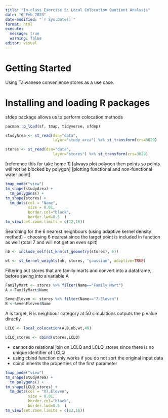 ```yaml
---
title: "In-class Exercise 5: Local Colocation Quotient Analysis"
date: "6 Feb 2023"
date-modified: "`r Sys.Date()`"
format: html
execute: 
  message: true
  warning: false
editor: visual
---
```


# Getting Started

Using Taiwanese convenience stores as a use case.

# Installing and loading R packages

sfdep package allows us to perform colocation methods

```r
pacman::p_load(sf, tmap, tidyverse, sfdep)
```

```r
studyArea <- st_read(dsn="data",
                     layer="study_area") %>% st_transform(crs=3829)
```

```r
stores <- st_read(dsn="data",
                     layer="stores") %>% st_transform(crs=3829)
```

\[reference this for take home 1\] \[always plot polygon then points so points will not be blocked by polygon\] \[plotting functional and non-functional water point\]

```r
tmap_mode("view")
tm_shape(studyArea) +
  tm_polygons() +
tm_shape(stores) +
  tm_dots(col = "Name", 
          size = 0.01,
          border.col="black",
          border.lwd=0.5  )
tm_view(set.zoom.limits = c(12,16))
```

Searching for the 6 nearest neighbours (using adaptive kernel density method) - choosing 6 nearest since the target point is included in function as well (total 7 and will not get an even split)

```r
nb <- include_self(st_knn(st_geometry(stores), 6))
```

```r
wt <- st_kernel_weights(nb, stores, "gaussian", adaptive=TRUE)
```

Filtering out stores that are family marts and convert into a dataframe, before saving into a variable A

```r
FamilyMart <- stores %>% filter(Name=="Family Mart")
A <-FamilyMart$Name
```

```r
SevenEleven <- stores %>% filter(Name=="7-Eleven")
B <-SevenEleven$Name
```

A is target, B is neighbour category at 50 simulations outputs the p value directly

```r
LCLQ <- local_colocation(A,B,nb,wt,49)
```

```r
LCLQ_stores <- cbind(stores,LCLQ)
```

-   cannot do relational join on LCLQ and LCLQ_stores since there is no unique identifier of LCLQ
-   using cbind function only works if you do not sort the original input data
-   cbind inherits the properties of the first parameter

```r
tmap_mode("view")
tm_shape(studyArea) +
  tm_polygons() +
tm_shape(LCLQ_stores) +
  tm_dots(col = "X7.Eleven",
          size = 0.01,
          border.col="black",
          border.lwd=0.5  )
tm_view(set.zoom.limits = c(12,16))
```

```r

```

```r

```

```r

```

```r

```

```r

```

